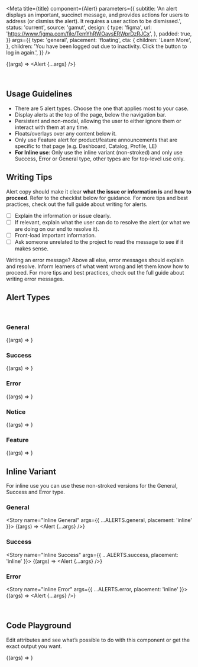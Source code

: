 


<Meta
  title={title}
  component={Alert}
  parameters={{
    subtitle:
      'An alert displays an important, succinct message, and provides actions for users to address (or dismiss the alert). It requires a user action to be dismissed.',
    status: 'current',
    source: 'gamut',
    design: {
      type: 'figma',
      url: 'https://www.figma.com/file/TemYhRWOavsERWprDzRJCx',
    },
    padded: true,
  }}
  args={{
    type: 'general',
    placement: 'floating',
    cta: {
      children: 'Learn More',
    },
    children:
      'You have been logged out due to inactivity. Click the button to log in again.',
  }}
/>

<Story name="Usage guidelines">{(args) => <Alert {...args} />}</Story>

<br />

## Usage Guidelines

- There are 5 alert types. Choose the one that applies most to your case.
- Display alerts at the top of the page, below the navigation bar.
- Persistent and non-modal, allowing the user to either ignore them or interact with them at any time.
- Floats/overlays over any content below it.
- Only use Feature alert for product/feature announcements that are specific to that page (e.g. Dashboard, Catalog, Profile, LE)
- **For Inline use**: Only use the inline variant (non-stroked) and only use Success, Error or General type, other types are for top-level use only.

<Story name="Writing tips" />

## Writing Tips

Alert copy should make it clear **what the issue or information is** and **how to proceed**. Refer to the checklist below for guidance. For more tips and best practices, check out the full guide about <LinkTo id="writing-ux-writing-component-guidelines-alerts--examples">writing for alerts</LinkTo>.

- [ ] Explain the information or issue clearly.
- [ ] If relevant, explain what the user can do to resolve the alert (or what we are doing on our end to resolve it).
- [ ] Front-load important information.
- [ ] Ask someone unrelated to the project to read the message to see if it makes sense.

Writing an error message? Above all else, error messages should explain and resolve. Inform learners of what went wrong and let them know how to proceed. For more tips and best practices, check out the full guide about <LinkTo id="ux-writing-component-guidelines-error-messages--page">writing error messages</LinkTo>.

## Alert Types

<br />

### General

<Story name="General" args={ALERTS.general}>
  {(args) => <Alert {...args} />}
</Story>

### Success

<Story name="Success" args={ALERTS.success}>
  {(args) => <Alert {...args} />}
</Story>

### Error

<Story name="Error" args={ALERTS.error}>
  {(args) => <Alert {...args} />}
</Story>

### Notice

<Story name="Notice" args={ALERTS.notice}>
  {(args) => <Alert {...args} />}
</Story>

### Feature

<Story name="Feature" args={ALERTS.feature}>
  {(args) => <Alert {...args} />}
</Story>

<br />

## Inline Variant

For inline use you can use these non-stroked versions for the General, Success and Error type.

### General

<Story name="Inline General" args={{ ...ALERTS.general, placement: 'inline' }}>
  {(args) => <Alert {...args} />}
</Story>

### Success

<Story name="Inline Success" args={{ ...ALERTS.success, placement: 'inline' }}>
  {(args) => <Alert {...args} />}
</Story>

### Error

<Story name="Inline Error" args={{ ...ALERTS.error, placement: 'inline' }}>
  {(args) => <Alert {...args} />}
</Story>

<br />

## Code Playground

Edit attributes and see what’s possible to do with this component or get the exact output you want.

<Canvas>
  <Story name="Playground">{(args) => <Alert {...args} />}</Story>
</Canvas>

<PropsTable story="Playground" />
